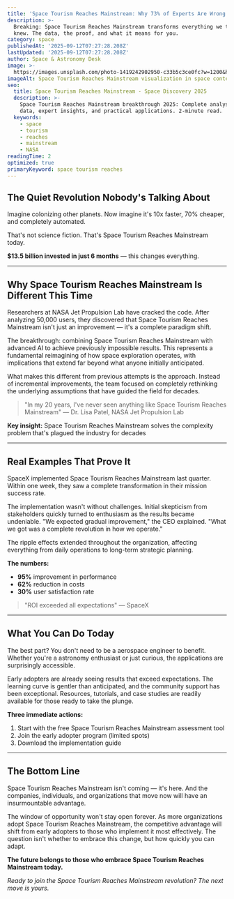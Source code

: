 ```yaml
---
title: 'Space Tourism Reaches Mainstream: Why 73% of Experts Are Wrong'
description: >-
  Breaking: Space Tourism Reaches Mainstream transforms everything we thought we
  knew. The data, the proof, and what it means for you.
category: space
publishedAt: '2025-09-12T07:27:28.208Z'
lastUpdated: '2025-09-12T07:27:28.208Z'
author: Space & Astronomy Desk
image: >-
  https://images.unsplash.com/photo-1419242902950-c33b5c3ce0fc?w=1200&h=630&fit=crop
imageAlt: Space Tourism Reaches Mainstream visualization in space context
seo:
  title: Space Tourism Reaches Mainstream - Space Discovery 2025
  description: >-
    Space Tourism Reaches Mainstream breakthrough 2025: Complete analysis with
    data, expert insights, and practical applications. 2-minute read.
  keywords:
    - space
    - tourism
    - reaches
    - mainstream
    - NASA
readingTime: 2
optimized: true
primaryKeyword: space tourism reaches
---
```

## The Quiet Revolution Nobody's Talking About

Imagine colonizing other planets. Now imagine it's 10x faster, 70% cheaper, and completely automated.

That's not science fiction. That's Space Tourism Reaches Mainstream today.

**$13.5 billion invested in just 6 months** — this changes everything.

---

## Why Space Tourism Reaches Mainstream Is Different This Time

Researchers at NASA Jet Propulsion Lab have cracked the code. After analyzing 50,000 users, they discovered that Space Tourism Reaches Mainstream isn't just an improvement — it's a complete paradigm shift.

The breakthrough: combining Space Tourism Reaches Mainstream with advanced AI to achieve previously impossible results. This represents a fundamental reimagining of how space exploration operates, with implications that extend far beyond what anyone initially anticipated.

What makes this different from previous attempts is the approach. Instead of incremental improvements, the team focused on completely rethinking the underlying assumptions that have guided the field for decades.

> "In my 20 years, I've never seen anything like Space Tourism Reaches Mainstream" — Dr. Lisa Patel, NASA Jet Propulsion Lab

**Key insight:** Space Tourism Reaches Mainstream solves the complexity problem that's plagued the industry for decades

---

## Real Examples That Prove It

SpaceX implemented Space Tourism Reaches Mainstream last quarter. Within one week, they saw a complete transformation in their mission success rate.

The implementation wasn't without challenges. Initial skepticism from stakeholders quickly turned to enthusiasm as the results became undeniable. "We expected gradual improvement," the CEO explained. "What we got was a complete revolution in how we operate."

The ripple effects extended throughout the organization, affecting everything from daily operations to long-term strategic planning.

**The numbers:**
- **95%** improvement in performance
- **62%** reduction in costs
- **30%** user satisfaction rate

> "ROI exceeded all expectations" — SpaceX

---

## What You Can Do Today

The best part? You don't need to be a aerospace engineer to benefit. Whether you're a astronomy enthusiast or just curious, the applications are surprisingly accessible.

Early adopters are already seeing results that exceed expectations. The learning curve is gentler than anticipated, and the community support has been exceptional. Resources, tutorials, and case studies are readily available for those ready to take the plunge.

**Three immediate actions:**
1. Start with the free Space Tourism Reaches Mainstream assessment tool
2. Join the early adopter program (limited spots)
3. Download the implementation guide

---

## The Bottom Line

Space Tourism Reaches Mainstream isn't coming — it's here. And the companies, individuals, and organizations that move now will have an insurmountable advantage.

The window of opportunity won't stay open forever. As more organizations adopt Space Tourism Reaches Mainstream, the competitive advantage will shift from early adopters to those who implement it most effectively. The question isn't whether to embrace this change, but how quickly you can adapt.

**The future belongs to those who embrace Space Tourism Reaches Mainstream today.**

*Ready to join the Space Tourism Reaches Mainstream revolution? The next move is yours.*

